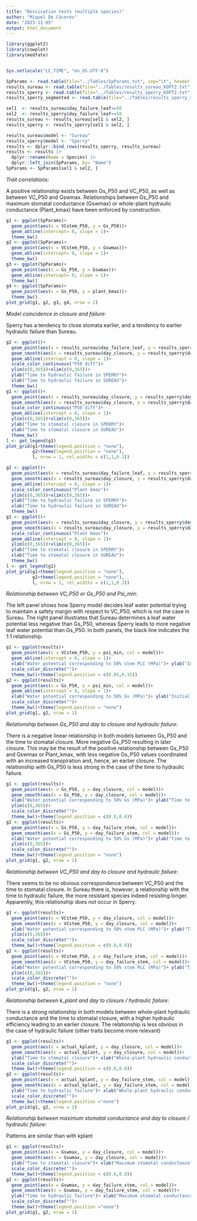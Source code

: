 ```yaml
---
title: "Dessication tests (multiple species)"
author: "Miquel De Cáceres"
date: "2023-11-05"
output: html_document
---
```

```r
library(ggplot2)
library(cowplot)
library(medfate)


Sys.setlocale("LC_TIME", "en_US.UTF-8")
```

```r
SpParams <- read.table(file="../Tables/SpParams.txt", sep="\t", header = TRUE)
results_sureau <- read.table(file="../Tables/results_sureau_KOPT2.txt", sep="\t", header = TRUE)
results_sperry <- read.table(file="../Tables/results_sperry_KOPT2.txt", sep="\t", header = TRUE)
results_sperry_segmented <- read.table(file="../Tables/results_sperry_segmented_KOPT2.txt", sep="\t", header = TRUE)

sel1  <- results_sureau$day_failure_leaf>=50
sel2  <- results_sperry$day_failure_leaf>=50
results_sureau <- results_sureau[sel1 & sel2, ]
results_sperry <- results_sperry[sel1 & sel2, ]

results_sureau$model <- "Sureau"
results_sperry$model <- "Sperry"
results <- dplyr::bind_rows(results_sperry, results_sureau)
results <- results |>
  dplyr::rename(Name = Species) |>
  dplyr::left_join(SpParams, by= "Name")
SpParams <- SpParams[sel1 & sel2, ]
```


*Trait correlations*:

A positive relationship exists between Gs_P50 and VC_P50, as well as between VC_P50 and Gswmax. Relationships between Gs_P50 and maximum stomatal conductance (Gswmax) or whole-plant hydraulic conductance (Plant_kmax) have been enforced by construction.

```r
g1 <- ggplot(SpParams)+
  geom_point(aes(x = VCstem_P50, y = Gs_P50))+
  geom_abline(intercept= 0, slope = 1)+
  theme_bw()
g2 <- ggplot(SpParams)+
  geom_point(aes(x = VCstem_P50, y = Gswmax))+
  geom_abline(intercept= 0, slope = 1)+
  theme_bw()
g3 <- ggplot(SpParams)+
  geom_point(aes(x = Gs_P50, y = Gswmax))+
  geom_abline(intercept= 0, slope = 1)+
  theme_bw()
g4 <- ggplot(SpParams)+
  geom_point(aes(x = Gs_P50, y = plant_kmax))+
  theme_bw()
plot_grid(g1, g2, g3, g4, nrow = 2)
```


*Model coincidence in closure and failure*:

Sperry has a tendency to close stomata earlier, and a tendency to earlier hydraulic failure than Sureau.

```r
g2 <- ggplot()+
  geom_point(aes(x = results_sureau$day_failure_leaf, y = results_sperry$day_failure_leaf, col = SpParams$VCstem_P50 - SpParams$Gs_P50))+
  geom_smooth(aes(x = results_sureau$day_closure, y = results_sperry$day_closure), method = "lm")+
  geom_abline(intercept = 0, slope = 1)+
  scale_color_continuous("P50 diff")+
  ylim(c(0,365))+xlim(c(0,365))+
  ylab("Time to hydraulic failure in SPERRY")+
  xlab("Time to hydraulic failure in SUREAU")+
  theme_bw()
g1 <- ggplot()+
  geom_point(aes(x = results_sureau$day_closure, y = results_sperry$day_closure, col = SpParams$VCstem_P50 - SpParams$Gs_P50))+
  geom_smooth(aes(x = results_sureau$day_closure, y = results_sperry$day_closure), method = "lm")+
  scale_color_continuous("P50 diff")+
  geom_abline(intercept = 0, slope = 1)+
  ylim(c(0,365))+xlim(c(0,365))+
  ylab("Time to stomatal closure in SPERRY")+
  xlab("Time to stomatal closure in SUREAU")+
  theme_bw()
l <- get_legend(g1)
plot_grid(g1+theme(legend.position = "none"), 
          g2+theme(legend.position = "none"), 
          l, nrow = 1, rel_widths = c(1,1,0.3))
```


```r
g2 <- ggplot()+
  geom_point(aes(x = results_sureau$day_failure_leaf, y = results_sperry$day_failure_leaf, col = SpParams$plant_kmax))+
  geom_smooth(aes(x = results_sureau$day_closure, y = results_sperry$day_closure), method = "lm")+
  geom_abline(intercept = 0, slope = 1)+
  scale_color_continuous("Plant kmax")+
  ylim(c(0,365))+xlim(c(0,365))+
  ylab("Time to hydraulic failure in SPERRY")+
  xlab("Time to hydraulic failure in SUREAU")+
  theme_bw()
g1 <- ggplot()+
  geom_point(aes(x = results_sureau$day_closure, y = results_sperry$day_closure, col =  SpParams$plant_kmax))+
  geom_smooth(aes(x = results_sureau$day_closure, y = results_sperry$day_closure), method = "lm")+
  scale_color_continuous("Plant kmax")+
  geom_abline(intercept = 0, slope = 1)+
  ylim(c(0,365))+xlim(c(0,365))+
  ylab("Time to stomatal closure in SPERRY")+
  xlab("Time to stomatal closure in SUREAU")+
  theme_bw()
l <- get_legend(g1)
plot_grid(g1+theme(legend.position = "none"), 
          g2+theme(legend.position = "none"), 
          l, nrow = 1, rel_widths = c(1,1,0.3))
```


*Relationship between VC_P50 or Gs_P50 and Psi_min*:

The left panel shows how Sperry model decides leaf water potential trying to maintain a safety margin with respect to VC_P50, which is not the case in Sureau. The right panel illustrates that Sureau determines a leaf water potential less negative than Gs_P50, whereas Sperry leads to more negative leaf water potential than Gs_P50. In both panels, the black line indicates the 1:1 relationship.

```r
g1 <- ggplot(results)+
  geom_point(aes(x = VCstem_P50, y = psi_min, col = model))+
  geom_abline(intercept = 0, slope = 1)+
  xlab("Water potential corresponding to 50% stem PLC (MPa)")+ ylab("Initial midday water potential (MPa)")+
  scale_color_discrete("")+
  theme_bw()+theme(legend.position = c(0.85,0.15))
g2 <- ggplot(results)+
  geom_point(aes(x = Gs_P50, y = psi_min, col = model))+
  geom_abline(intercept = 0, slope = 1)+
  xlab("Water potential corresponding to 50% Gs (MPa)")+ ylab("Initial midday water potential (MPa)")+
  scale_color_discrete("")+
  theme_bw()+theme(legend.position = "none")
plot_grid(g1, g2, nrow = 1)
```


*Relationship between Gs_P50 and day to closure and hydraulic failure*:

There is a negative linear relationship in both models between Gs_P50 and the time to stomatal closure. More negative Gs_P50 resulting in later closure. This may be the result of the positive relationship between Gs_P50 and Gswmax or Plant_kmax, with less negative Gs_P50 values coordinated with an increased transpiration and, hence, an earlier closure. The relationship with Gs_P50 is less strong in the case of the time to hydraulic failure.

```r
g1 <- ggplot(results)+
  geom_point(aes(x = Gs_P50, y = day_closure, col = model))+
  geom_smooth(aes(x = Gs_P50, y = day_closure, col = model))+
  xlab("Water potential corresponding to 50% Gs (MPa)")+ ylab("Time to stomatal closure")+
  ylim(c(0,365))+
  scale_color_discrete("")+
  theme_bw()+theme(legend.position = c(0.8,0.8))
g2 <- ggplot(results)+
  geom_point(aes(x = Gs_P50, y = day_failure_stem, col = model))+
  geom_smooth(aes(x = Gs_P50, y = day_failure_stem, col = model))+
  xlab("Water potential corresponding to 50% Gs (MPa)")+ ylab("Time to hydraulic failure")+
  ylim(c(0,365))+
  scale_color_discrete("")+
  theme_bw()+theme(legend.position = "none")
plot_grid(g1, g2, nrow = 1)
```


*Relationship between VC_P50 and day to closure and hydraulic failure*:

There seems to be no obvious correspondence between VC_P50 and the time to stomatal closure. In Sureau there is, however, a relationship with the time to hydraulic failure, the more resistant species indeed resisting longer. Apparently, this relationship does not occur in Sperry.

```r
g1 <- ggplot(results)+
  geom_point(aes(x = VCstem_P50, y = day_closure, col = model))+
  geom_smooth(aes(x = VCstem_P50, y = day_closure, col = model))+
  xlab("Water potential corresponding to 50% stem PLC (MPa)")+ ylab("Time to stomatal closure")+
  ylim(c(0,365))+
  scale_color_discrete("")+
  theme_bw()+theme(legend.position = c(0.8,0.8))
g2 <- ggplot(results)+
  geom_point(aes(x = VCstem_P50, y = day_failure_stem, col = model))+
  geom_smooth(aes(x = VCstem_P50, y = day_failure_stem, col = model))+
  xlab("Water potential corresponding to 50% stem PLC (MPa)")+ ylab("Time to hydraulic failure")+
  ylim(c(0,365))+
  scale_color_discrete("")+
  theme_bw()+theme(legend.position = "none")
plot_grid(g1, g2, nrow = 1)
```

*Relationship between k_plant and day to closure / hydraulic failure*:

There is a strong relationship in both models between whole-plant hydraulic conductance and the time to stomatal closure, with a higher hydraulic efficiency leading to an earlier closure. The relationship is less obvious in the case of hydraulic failure (other traits become more relevant)

```r
g1 <- ggplot(results)+
  geom_point(aes(x = actual_kplant, y = day_closure, col = model))+
  geom_smooth(aes(x = actual_kplant, y = day_closure, col = model))+
  ylab("Time to stomatal closure")+ xlab("Whole-plant hydraulic conductance")+
  scale_color_discrete("")+
  theme_bw()+theme(legend.position = c(0.8,0.8))
g2 <- ggplot(results)+
  geom_point(aes(x = actual_kplant, y = day_failure_stem, col = model))+
  geom_smooth(aes(x = actual_kplant, y = day_failure_stem, col = model))+
  ylab("Time to hydraulic failure")+ xlab("Whole-plant hydraulic conductance")+
  scale_color_discrete("")+
  theme_bw()+theme(legend.position ="none")
plot_grid(g1, g2, nrow = 1)
```

*Relationship between maximum stomatal conductance and day to closure / hydraulic failure*:

Patterns are similar than with kplant

```r
g1 <- ggplot(results)+
  geom_point(aes(x = Gswmax, y = day_closure, col = model))+
  geom_smooth(aes(x = Gswmax, y = day_closure, col = model))+
  ylab("Time to stomatal closure")+ xlab("Maximum stomatal conductance")+
  scale_color_discrete("")+
  theme_bw()+theme(legend.position = c(0.8,0.8))
g2 <- ggplot(results)+
  geom_point(aes(x = Gswmax, y = day_failure_stem, col = model))+
  geom_smooth(aes(x = Gswmax, y = day_failure_stem, col = model))+
  ylab("Time to hydraulic failure")+ xlab("Maximum stomatal conductance")+
  scale_color_discrete("")+
  theme_bw()+theme(legend.position ="none")
plot_grid(g1, g2, nrow = 1)
```



